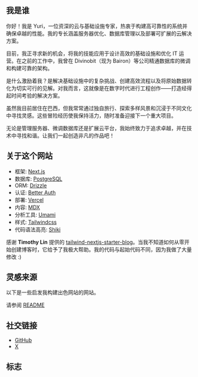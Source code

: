 ---
---

## 我是谁

你好！我是 Yuri，一位资深的云与基础设施专家，热衷于构建高可靠性的系统并确保卓越的性能。我的专长涵盖服务器优化、数据库管理以及部署可扩展的云解决方案。

目前，我正寻求新的机会，将我的技能应用于设计高效的基础设施和优化 IT 运营。在之前的工作中，我曾在 Divinobit（现为 Bairon）等公司精通数据库的微调和构建可靠的架构。

是什么激励着我？是解决基础设施中的复杂挑战、创建高效流程以及将原始数据转化为切实可行的见解。对我而言，这就像是在数字时代进行工程创作——打造经得起时间考验的解决方案。

虽然我目前居住在巴西，但我常常通过独自旅行、探索多样风景和沉浸于不同文化中寻找灵感。这些冒险经历使我保持活力，随时准备迎接下一个重大项目。

无论是管理服务器、微调数据库还是扩展云平台，我始终致力于追求卓越，并在技术中寻找和谐。让我们一起创造非凡的作品吧！

## 关于这个网站

- 框架: [Next.js](https://nextjs.org/)
- 数据库: [PostgreSQL](https://www.postgresql.org/)
- ORM: [Drizzle](https://orm.drizzle.team/)
- 认证: [Better Auth](https://www.better-auth.com/)
- 部署: [Vercel](https://vercel.com)
- 内容: [MDX](https://mdxjs.com/)
- 分析工具: [Umami](https://github.com/umami-software/umami)
- 样式: [Tailwindcss](https://tailwindcss.com)
- 代码语法高亮: [Shiki](https://github.com/shikijs/shiki)

感谢 **Timothy Lin** 提供的
[tailwind-nextjs-starter-blog](https://github.com/timlrx/tailwind-nextjs-starter-blog)。当我不知道如何从零开始创建博客时，它给予了我极大帮助。我的代码与起始代码不同，因为我做了大量修改 :)

## 灵感来源

以下是一些启发我构建出色网站的网站。

请参阅 [README](https://github.com/isyuricunha/website/blob/main/CREDITS.md)

## 社交链接

- [GitHub](https://github.com/isyuricunha)
- [X](https://x.com/isyuricunha)

## 标志

<Logo />
